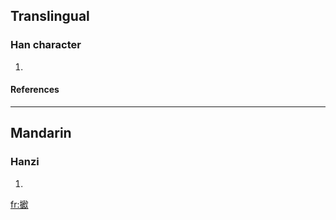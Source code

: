 ==Translingual==
===Han character===
{{Han char|rn=64|rad=手|as=14|sn=17|four=5708<sub>2</sub>|canj=手竹山人 (QHUO)}}
# {{defn|Han|sort=手14}}
====References====
{{Han ref|kx=0460.120|dkj=12865|hdz=31974.130|uh=64E8|ud=25832|bh=ECED|bd=60653}}

----
==Mandarin==
===Hanzi===
{{cmn-hanzi|pin=[[yé]] (ye2)|wg=yeh<sup>2</sup>}}
# {{defn|Mandarin}}

[[fr:擨]]